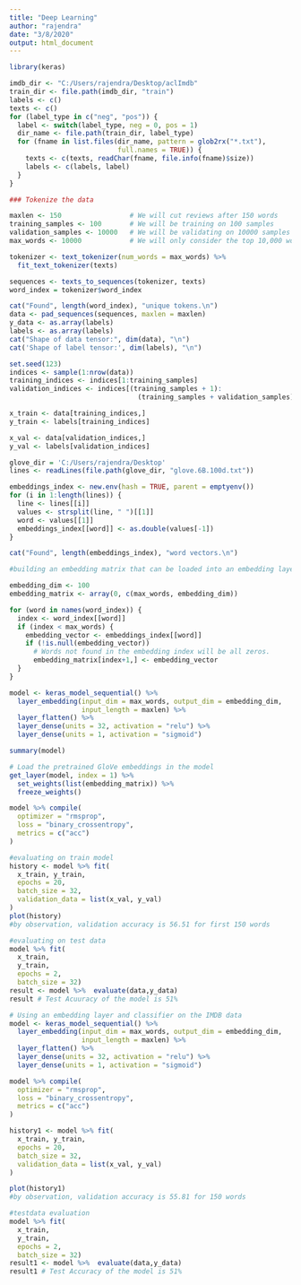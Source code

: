 ---
title: "Deep Learning"
author: "rajendra"
date: "3/8/2020"
output: html_document
---

```{r}
library(keras)

imdb_dir <- "C:/Users/rajendra/Desktop/aclImdb"
train_dir <- file.path(imdb_dir, "train")
labels <- c()
texts <- c()
for (label_type in c("neg", "pos")) {
  label <- switch(label_type, neg = 0, pos = 1)
  dir_name <- file.path(train_dir, label_type)
  for (fname in list.files(dir_name, pattern = glob2rx("*.txt"),
                           full.names = TRUE)) {
    texts <- c(texts, readChar(fname, file.info(fname)$size))
    labels <- c(labels, label)
  }
}
```

```{r}
### Tokenize the data

maxlen <- 150                 # We will cut reviews after 150 words
training_samples <- 100       # We will be training on 100 samples
validation_samples <- 10000   # We will be validating on 10000 samples
max_words <- 10000            # We will only consider the top 10,000 words in the dataset

tokenizer <- text_tokenizer(num_words = max_words) %>% 
  fit_text_tokenizer(texts)

sequences <- texts_to_sequences(tokenizer, texts)
word_index = tokenizer$word_index

cat("Found", length(word_index), "unique tokens.\n")
data <- pad_sequences(sequences, maxlen = maxlen)
y_data <- as.array(labels)
labels <- as.array(labels)
cat("Shape of data tensor:", dim(data), "\n")
cat('Shape of label tensor:', dim(labels), "\n")
```

```{r}
set.seed(123)
indices <- sample(1:nrow(data))
training_indices <- indices[1:training_samples]
validation_indices <- indices[(training_samples + 1): 
                                (training_samples + validation_samples)]

x_train <- data[training_indices,]
y_train <- labels[training_indices]

x_val <- data[validation_indices,]
y_val <- labels[validation_indices]

```

```{r}
glove_dir = 'C:/Users/rajendra/Desktop'
lines <- readLines(file.path(glove_dir, "glove.6B.100d.txt"))

embeddings_index <- new.env(hash = TRUE, parent = emptyenv())
for (i in 1:length(lines)) {
  line <- lines[[i]]
  values <- strsplit(line, " ")[[1]]
  word <- values[[1]]
  embeddings_index[[word]] <- as.double(values[-1])
}

cat("Found", length(embeddings_index), "word vectors.\n")

#building an embedding matrix that can be loaded into an embedding layer

embedding_dim <- 100
embedding_matrix <- array(0, c(max_words, embedding_dim))

for (word in names(word_index)) {
  index <- word_index[[word]]
  if (index < max_words) {
    embedding_vector <- embeddings_index[[word]]
    if (!is.null(embedding_vector))
      # Words not found in the embedding index will be all zeros.
      embedding_matrix[index+1,] <- embedding_vector
  }
}
```

```{r}
model <- keras_model_sequential() %>% 
  layer_embedding(input_dim = max_words, output_dim = embedding_dim, 
                  input_length = maxlen) %>% 
  layer_flatten() %>% 
  layer_dense(units = 32, activation = "relu") %>% 
  layer_dense(units = 1, activation = "sigmoid")

summary(model)

# Load the pretrained GloVe embeddings in the model
get_layer(model, index = 1) %>% 
  set_weights(list(embedding_matrix)) %>% 
  freeze_weights()

model %>% compile(
  optimizer = "rmsprop",
  loss = "binary_crossentropy",
  metrics = c("acc")
)

#evaluating on train model
history <- model %>% fit(
  x_train, y_train,
  epochs = 20,
  batch_size = 32,
  validation_data = list(x_val, y_val)
)
plot(history)
#by observation, validation accuracy is 56.51 for first 150 words
```

```{r}
#evaluating on test data
model %>% fit(
  x_train,
  y_train,
  epochs = 2,
  batch_size = 32)
result <- model %>%  evaluate(data,y_data)
result # Test Acuuracy of the model is 51%
```

```{r}
# Using an embedding layer and classifier on the IMDB data
model <- keras_model_sequential() %>% 
  layer_embedding(input_dim = max_words, output_dim = embedding_dim, 
                  input_length = maxlen) %>% 
  layer_flatten() %>% 
  layer_dense(units = 32, activation = "relu") %>% 
  layer_dense(units = 1, activation = "sigmoid")

model %>% compile(
  optimizer = "rmsprop",
  loss = "binary_crossentropy",
  metrics = c("acc")
)

```

```{r}
history1 <- model %>% fit(
  x_train, y_train,
  epochs = 20,
  batch_size = 32,
  validation_data = list(x_val, y_val)
)

plot(history1)
#by observation, validation accuracy is 55.81 for 150 words
```

```{r}
#testdata evaluation
model %>% fit(
  x_train,
  y_train,
  epochs = 2,
  batch_size = 32)
result1 <- model %>%  evaluate(data,y_data)
result1 # Test Accuracy of the model is 51%


```


